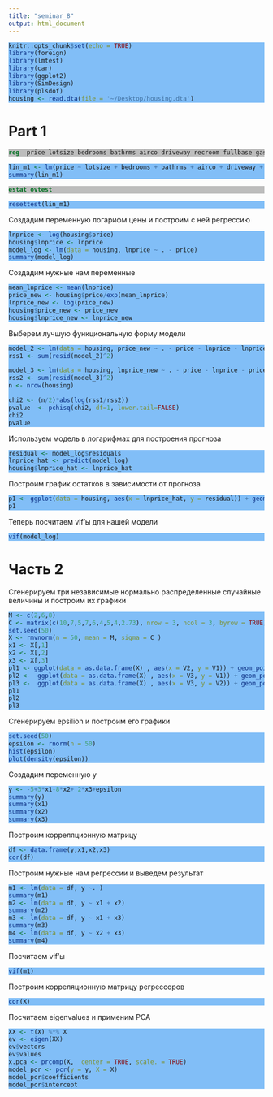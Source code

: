```yaml
---
title: "seminar_8"
output: html_document
---
```


<!-- Цвета для кусков кода -->
<style>
pre.r {
    background-color: #81BEF7 !important;
}
pre.stata {
    background-color: #BDBDBD !important;
}
</style>

```r
knitr::opts_chunk$set(echo = TRUE)
library(foreign)
library(lmtest)
library(car)
library(ggplot2)
library(SimDesign)
library(plsdof)
housing <- read.dta(file = '~/Desktop/housing.dta')
```

# Part 1
```stata
reg  price lotsize bedrooms bathrms airco driveway recroom fullbase gashw stories garagepl prefarea
```

```r
lin_m1 <- lm(price ~ lotsize + bedrooms + bathrms + airco + driveway + recroom + fullbase + gashw + stories + garagepl + prefarea, data = df)
summary(lin_m1)
```

```stata
estat ovtest
```

```r
resettest(lin_m1)
```


Создадим переменную логарифм цены и построим с ней регрессию

```r
lnprice <- log(housing$price)
housing$lnprice <- lnprice
model_log <- lm(data = housing, lnprice ~ . - price)
summary(model_log)
```

Создадим нужные нам переменные
```r
mean_lnprice <- mean(lnprice)
price_new <- housing$price/exp(mean_lnprice)
lnprice_new <- log(price_new)
housing$price_new <- price_new
housing$lnprice_new <- lnprice_new
```

Выберем лучшую функциональную форму модели
```r
model_2 <- lm(data = housing, price_new ~ . - price - lnprice - lnprice_new )
rss1 <- sum(resid(model_2)^2)

model_3 <- lm(data = housing, lnprice_new ~ . - price - lnprice - price_new )
rss2 <- sum(resid(model_3)^2)
n <- nrow(housing)

chi2 <- (n/2)*abs(log(rss1/rss2))
pvalue  <- pchisq(chi2, df=1, lower.tail=FALSE)
chi2
pvalue
```

Используем модель в логарифмах для построения прогноза
```r
residual <- model_log$residuals
lnprice_hat <- predict(model_log)
housing$lnprice_hat <- lnprice_hat
```

Построим график остатков в зависимости от прогноза
```r
p1 <- ggplot(data = housing, aes(x = lnprice_hat, y = residual)) + geom_point(alpha = 0.6, colour = 'blue')
p1
```

Теперь посчитаем vif'ы для нашей модели
```r
vif(model_log)
```

# Часть 2

Сгенерируем три независимые нормально распределенные случайные величины и построим их графики
```r
M <- c(2,6,8)
C <- matrix(c(10,7,5,7,6,4,5,4,2.73), nrow = 3, ncol = 3, byrow = TRUE)
set.seed(50)
X <- rmvnorm(n = 50, mean = M, sigma = C )
x1 <- X[,1]
x2 <- X[,2]
x3 <- X[,3]
pl1 <- ggplot(data = as.data.frame(X) , aes(x = V2, y = V1)) + geom_point(alpha = 0.6, colour= 'blue') + xlab('x2') + ylab('x1')
pl2 <-  ggplot(data = as.data.frame(X) , aes(x = V3, y = V1)) + geom_point(alpha = 0.6, colour= 'red') + xlab('x3') + ylab('x1')
pl3 <-  ggplot(data = as.data.frame(X) , aes(x = V3, y = V2)) + geom_point(alpha = 0.6, colour= 'green') + xlab('x3') + ylab('x2')
pl1
pl2
pl3
```

Сгенерируем epsilion и построим его графики

```r
set.seed(50)
epsilon <- rnorm(n = 50)
hist(epsilon)
plot(density(epsilon))
```

Создадим переменную y 
```r
y <- -5+3*x1-8*x2+ 2*x3+epsilon
summary(y)
summary(x1)
summary(x2)
summary(x3)
```


Построим корреляционную матрицу
```r
df <- data.frame(y,x1,x2,x3)
cor(df)
```

Построим нужные нам регрессии и выведем результат
```r
m1 <- lm(data = df, y ~. )
summary(m1)
m2 <- lm(data = df, y ~ x1 + x2)
summary(m2)
m3 <- lm(data = df, y ~ x1 + x3)
summary(m3)
m4 <- lm(data = df, y ~ x2 + x3)
summary(m4)
```

Посчитаем vif'ы
```r
vif(m1)

```


Построим корреляционную матрицу регрессоров
```r
cor(X)

```

Посчитаем eigenvalues и применим PCA
```r
XX <- t(X) %*% X
ev <- eigen(XX)
ev$vectors
ev$values
x.pca <- prcomp(X,  center = TRUE, scale. = TRUE)
model_pcr <- pcr(y = y, X = X)
model_pcr$coefficients
model_pcr$intercept
```


